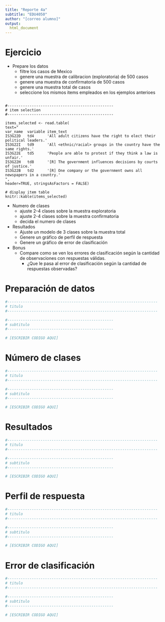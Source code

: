 ```yaml
---
title: "Reporte 4a"
subtitle: "EDU4050"
author: "[correo alumno]"
output:
  html_document
---
```


# Ejercicio

- Prepare los datos
  + filtre los casos de Mexico
  + genere una muestra de calibracion (exploratoria) de 500 casos
  + genere una muestra de confirmatoria de 500 casos
  + genere una muestra total de casos
  + seleccione los mismos items empleados en los ejemplos anterioes

```

#------------------------------------------------
# item selection
#------------------------------------------------

items_selected <- read.table(
text="
var_name  variable item_text
IS3G22D   td4      'All adult citizens have the right to elect their political leaders.'
IS3G22I   td9      'All <ethnic/racial> groups in the country have the same rights.'
IS3G22E   td5      'People are able to protest if they think a law is unfair.'
IS3G22H   td8      '[R] The government influences decisions by courts of justice.'
IS3G22B   td2      '[R] One company or the government owns all newspapers in a country.'
",
header=TRUE, stringsAsFactors = FALSE)

# display item table
knitr::kable(items_selected)

```
- Numero de clases
  + ajuste 2-4 clases sobre la muestra exploratoria
  + ajuste 2-4 clases sobre la muestra confirmatoria
  + decida el numero de clases

- Resultados
  + Ajuste un modelo de 3 clases sobre la muestra total
  + Genere un gráfico de perfil de respuesta
  + Genere un gráfico de error de clasificación

- Bonus
  + Compare como se ven los errores de clasificación según la cantidad de observaciones con respuestas válidas.
    + ¿Que le pasa al error de clasificación según la cantidad de respuestas observadas?


# Preparación de datos

```r

#--------------------------------------------------------------------
# titulo
#--------------------------------------------------------------------

#------------------------------------------------
# subtitulo
#------------------------------------------------

# [ESCRIBIR CODIGO AQUI]

```


# Número de clases

```r

#--------------------------------------------------------------------
# titulo
#--------------------------------------------------------------------

#------------------------------------------------
# subtitulo
#------------------------------------------------

# [ESCRIBIR CODIGO AQUI]


```


# Resultados

```r

#--------------------------------------------------------------------
# titulo
#--------------------------------------------------------------------

#------------------------------------------------
# subtitulo
#------------------------------------------------

# [ESCRIBIR CODIGO AQUI]


```


# Perfil de respuesta

```r

#--------------------------------------------------------------------
# titulo
#--------------------------------------------------------------------

#------------------------------------------------
# subtitulo
#------------------------------------------------

# [ESCRIBIR CODIGO AQUI]


```

# Error de clasificación

```r

#--------------------------------------------------------------------
# titulo
#--------------------------------------------------------------------

#------------------------------------------------
# subtitulo
#------------------------------------------------

# [ESCRIBIR CODIGO AQUI]


```


